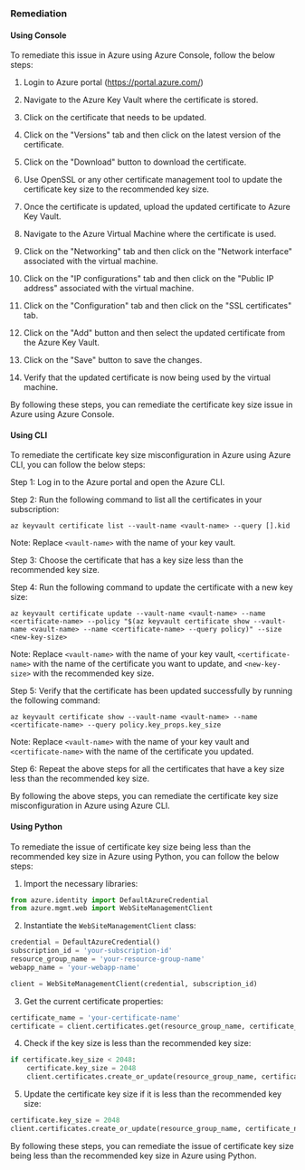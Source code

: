 ### Remediation

#### Using Console

To remediate this issue in Azure using Azure Console, follow the below steps:

1. Login to Azure portal (https://portal.azure.com/)

2. Navigate to the Azure Key Vault where the certificate is stored.

3. Click on the certificate that needs to be updated.

4. Click on the "Versions" tab and then click on the latest version of the certificate.

5. Click on the "Download" button to download the certificate.

6. Use OpenSSL or any other certificate management tool to update the certificate key size to the recommended key size.

7. Once the certificate is updated, upload the updated certificate to Azure Key Vault.

8. Navigate to the Azure Virtual Machine where the certificate is used.

9. Click on the "Networking" tab and then click on the "Network interface" associated with the virtual machine.

10. Click on the "IP configurations" tab and then click on the "Public IP address" associated with the virtual machine.

11. Click on the "Configuration" tab and then click on the "SSL certificates" tab.

12. Click on the "Add" button and then select the updated certificate from the Azure Key Vault.

13. Click on the "Save" button to save the changes.

14. Verify that the updated certificate is now being used by the virtual machine.

By following these steps, you can remediate the certificate key size issue in Azure using Azure Console.

#### Using CLI

To remediate the certificate key size misconfiguration in Azure using Azure CLI, you can follow the below steps:

Step 1: Log in to the Azure portal and open the Azure CLI.

Step 2: Run the following command to list all the certificates in your subscription:

```
az keyvault certificate list --vault-name <vault-name> --query [].kid
```

Note: Replace `<vault-name>` with the name of your key vault.

Step 3: Choose the certificate that has a key size less than the recommended key size.

Step 4: Run the following command to update the certificate with a new key size:

```
az keyvault certificate update --vault-name <vault-name> --name <certificate-name> --policy "$(az keyvault certificate show --vault-name <vault-name> --name <certificate-name> --query policy)" --size <new-key-size>
```

Note: Replace `<vault-name>` with the name of your key vault, `<certificate-name>` with the name of the certificate you want to update, and `<new-key-size>` with the recommended key size.

Step 5: Verify that the certificate has been updated successfully by running the following command:

```
az keyvault certificate show --vault-name <vault-name> --name <certificate-name> --query policy.key_props.key_size
```

Note: Replace `<vault-name>` with the name of your key vault and `<certificate-name>` with the name of the certificate you updated.

Step 6: Repeat the above steps for all the certificates that have a key size less than the recommended key size.

By following the above steps, you can remediate the certificate key size misconfiguration in Azure using Azure CLI.

#### Using Python

To remediate the issue of certificate key size being less than the recommended key size in Azure using Python, you can follow the below steps:

1. Import the necessary libraries:

```python
from azure.identity import DefaultAzureCredential
from azure.mgmt.web import WebSiteManagementClient
```

2. Instantiate the `WebSiteManagementClient` class:

```python
credential = DefaultAzureCredential()
subscription_id = 'your-subscription-id'
resource_group_name = 'your-resource-group-name'
webapp_name = 'your-webapp-name'

client = WebSiteManagementClient(credential, subscription_id)
```

3. Get the current certificate properties:

```python
certificate_name = 'your-certificate-name'
certificate = client.certificates.get(resource_group_name, certificate_name)
```

4. Check if the key size is less than the recommended key size:

```python
if certificate.key_size < 2048:
    certificate.key_size = 2048
    client.certificates.create_or_update(resource_group_name, certificate_name, certificate)
```

5. Update the certificate key size if it is less than the recommended key size:

```python
certificate.key_size = 2048
client.certificates.create_or_update(resource_group_name, certificate_name, certificate)
```

By following these steps, you can remediate the issue of certificate key size being less than the recommended key size in Azure using Python.

